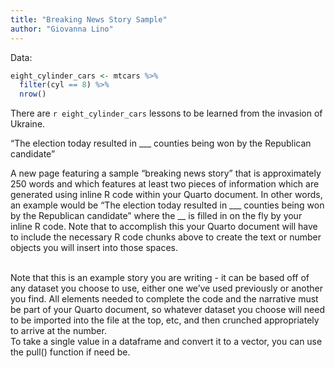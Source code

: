 ```yaml
---
title: "Breaking News Story Sample"
author: "Giovanna Lino"
---
```


Data: 

```r

eight_cylinder_cars <- mtcars %>% 
  filter(cyl == 8) %>% 
  nrow()

```

There are `r eight_cylinder_cars` lessons to be learned from the invasion of Ukraine. 

"The election today resulted in \_\_\_ counties being won by the Republican candidate"

A new page featuring a sample "breaking news story" that is approximately 250 words and which features at least two pieces of information which are generated using inline R code within your Quarto document. In other words, an example would be "The election today resulted in \_\_\_ counties being won by the Republican candidate" where the \_\_ is filled in on the fly by your inline R code. Note that to accomplish this your Quarto document will have to include the necessary R code chunks above to create the text or number objects you will insert into those spaces.

\
Note that this is an example story you are writing - it can be based off of any dataset you choose to use, either one we've used previously or another you find. All elements needed to complete the code and the narrative must be part of your Quarto document, so whatever dataset you choose will need to be imported into the file at the top, etc, and then crunched appropriately to arrive at the number.\
To take a single value in a dataframe and convert it to a vector, you can use the pull() function if need be.
